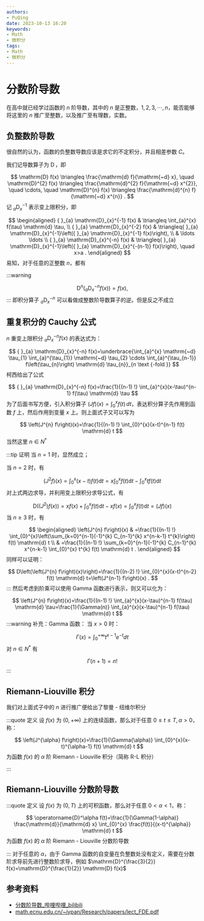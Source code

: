 ```yaml
---
authors:
- PuQing
date: 2023-10-13 16:20
keywords:
- Math
- 微积分
tags:
- Math
- 微积分
---
```

# 分数阶导数

在高中就已经学过函数的 $n$ 阶导数，其中的 $n$ 是正整数，$1,2,3,\cdots,n$，能否能够将这里的 $n$ 推广至整数，以及推广至有理数，实数。

## 负整数阶导数

很自然的认为，函数的负整数导数应该是求它的不定积分，并且相差参数 $C$。

我们记导数算子为 $\operatorname{D}$，即

$$
\mathrm{D} f(x) \triangleq \frac{\mathrm{d} f}{\mathrm{~d} x}, \quad \mathrm{D}^{2} f(x) \triangleq \frac{\mathrm{d}^{2} f}{\mathrm{~d} x^{2}}, \quad \cdots, \quad \mathrm{D}^{n} f(x) \triangleq \frac{\mathrm{d}^{n} f}{\mathrm{~d} x^{n}} .
$$
记 ${ }_{a} \mathrm{D}_{x}^{-1}$ 表示变上限积分，即

$$
\begin{aligned}
{ }_{a} \mathrm{D}_{x}^{-1} f(x) & \triangleq \int_{a}^{x} f(\tau) \mathrm{d} \tau, \\
{ }_{a} \mathrm{D}_{x}^{-2} f(x) & \triangleq{ }_{a} \mathrm{D}_{x}^{-1}\left({ }_{a} \mathrm{D}_{x}^{-1} f(x)\right), \\
& \ldots \ldots \\
{ }_{a} \mathrm{D}_{x}^{-n} f(x) & \triangleq{ }_{a} \mathrm{D}_{x}^{-1}\left({ }_{a} \mathrm{D}_{x}^{-(n-1)} f(x)\right), \quad x>a .
\end{aligned}
$$
易知，对于任意的正整数 $n$，都有

:::warning

$$
\mathrm{D}^{n}\left({ }_{a} \mathrm{D}_{x}^{-n} f(x)\right)=f(x),
$$
:::
即积分算子 ${ }_{a} \mathrm{D}_{x}^{-n}$ 可以看做成整数阶导数算子的逆。但是反之不成立

## 重复积分的 Cauchy 公式

$n$ 重变上限积分 ${ }_{a} \mathrm{D}_{x}^{-n} f(x)$ 的表达式为：

$$
{ }_{a} \mathrm{D}_{x}^{-n} f(x)=\underbrace{\int_{a}^{x} \mathrm{~d} \tau_{1} \int_{a}^{\tau_{1}} \mathrm{~d} \tau_{2} \cdots \int_{a}^{\tau_{n-1}} f\left(\tau_{n}\right) \mathrm{d} \tau_{n}}_{n \text {-fold }}
$$
柯西给出了公式

$$
{ }_{a} \mathrm{D}_{x}^{-n} f(x)=\frac{1}{(n-1) !} \int_{a}^{x}(x-\tau)^{n-1} f(\tau) \mathrm{d} \tau
$$
为了后面书写方便，引入积分算子 $(Jf)(x)=\displaystyle \int_{0}^x f(t)\, dt$，表达积分算子先作用到函数 $f$ 上，然后作用到变量 $x$ 上。则上面式子又可以写为

$$
\left(J^{n} f\right)(x)=\frac{1}{(n-1) !} \int_{0}^{x}(x-t)^{n-1} f(t) \mathrm{d} t
$$
当然这里 $n\in N^*$

:::tip 证明
当 $n=1$ 时，显然成立；

当 $n=2$ 时，有

$$
\left(J^{2} f\right)(x)=\int_{0}^{x}(x-t) f(t) \mathrm{d} t=x \int_{0}^{x} f(t) \mathrm{d} t-\int_{0}^{x} t f(t) \mathrm{d} t
$$
对上式两边求导，并利用变上限积分求导公式，有

$$
\mathrm{D}\left(\left(J^{2}\right) f(x)\right)=x f(x)+\int_{0}^{x} f(t) \mathrm{d} t-x f(x)=\int_{0}^{x} f(t) \mathrm{d} t=(J f)(x)
$$
当 $n\ge 3$ 时，有

$$
\begin{aligned}
\left(J^{n} f\right)(x) & =\frac{1}{(n-1) !} \int_{0}^{x}\left(\sum_{k=0}^{n-1}(-1)^{k} C_{n-1}^{k} x^{n-k-1} t^{k}\right) f(t) \mathrm{d} t \\
& =\frac{1}{(n-1) !} \sum_{k=0}^{n-1}(-1)^{k} C_{n-1}^{k} x^{n-k-1} \int_{0}^{x} t^{k} f(t) \mathrm{d} t .
\end{aligned}
$$
同样可以证明：

$$
D\left(\left(J^{n} f\right)(x)\right)=\frac{1}{(n-2) !} \int_{0}^{x}(x-t)^{n-2} f(t) \mathrm{d} t=\left(J^{n-1} f\right)(x) .
$$
:::
然后考虑到阶乘可以使用 $\text{Gamma}$ 函数进行表示，则又可以化为：

$$
\left(J^{n} f\right)(x)=\frac{1}{(n-1) !} \int_{a}^{x}(x-\tau)^{n-1} f(\tau) \mathrm{d} \tau=\frac{1}{\Gamma(n)} \int_{a}^{x}(x-\tau)^{n-1} f(\tau) \mathrm{d} t
$$
:::warning 补充：$\text{Gamma}$ 函数：
当 $x> 0$ 时：

$$
\Gamma(x)=\int_{0}^{+\infty} t^{x-1} e^{-t} d t
$$
对 $n\in N^*$ 有

$$
\Gamma(n+1) = n!
$$
:::
## Riemann-Liouville 积分

我们对上面式子中的 $n$ 进行推广便给出了黎曼 - 纽维尔积分

:::quote 定义
设 $f(x)$ 为 $(0,+\infty)$ 上的连续函数，那么对于任意 $0\le t\le T,\alpha> 0$，称：

$$
\left(J^{\alpha} f\right)(x)=\frac{1}{\Gamma(\alpha)} \int_{0}^{x}(x-t)^{\alpha-1} f(t) \mathrm{d} t
$$
为函数 $f(x)$ 的 $\alpha$ 阶 $\text{Riemann - Liouville}$ 积分（简称 R-L 积分）

:::
## Riemann-Liouville 分数阶导数

:::quote 定义
设 $f(x)$ 为 $(0,T)$ 上的可积函数，那么对于任意 $0<\alpha<1$，称：

$$
\operatorname{D}^\alpha f(t)=\frac{1}{\Gamma(1-\alpha)} \frac{\mathrm{d}}{\mathrm{d} x} \int_{0}^{x} \frac{f(t)}{(x-t)^{\alpha}} \mathrm{d} t
$$
为函数 $f(x)$ 的 $\alpha$ 阶 $\text{Riemann - Liouville}$ 分数阶导数

:::
对于任意的 $\alpha$，由于 $\text{Gamma}$ 函数的自变量在负整数处没有定义，需要在分数阶求导前先进行整数阶求导，例如 $\mathrm{D}^{\frac{3}{2}} f(x)=\mathrm{D}^{\frac{1}{2}} \mathrm{D} f(x)$

## 参考资料

- [分数阶导数_哔哩哔哩_bilibili](https://www.bilibili.com/video/BV1fL4y1J7vP/?spm_id_from=333.880.my_history.page.click&amp;vd_source=5890eec9b2a60d9ae9a403fd2aad7881)
- [math.ecnu.edu.cn/~jypan/Research/papers/lect_FDE.pdf](https://math.ecnu.edu.cn/~jypan/Research/papers/lect_FDE.pdf)
